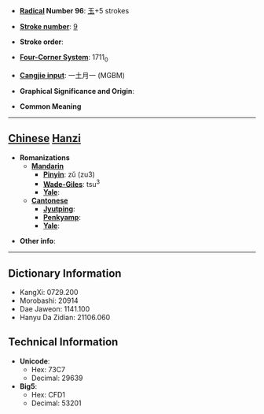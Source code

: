* '''[[Wiktionary:Chinese radical index| Radical]] Number 96''': [[Wiktionary:Chinese radical index 玉|玉]]+5 strokes

* '''[[Wiktionary:Chinese total strokes index|Stroke number]]''': [[Wiktionary:Chinese total strokes index 9|9]]

* '''Stroke order''': 

* '''[[Wiktionary:Chinese four corner index|Four-Corner System]]''': 1711<sub>0</sub>

* '''[[Wiktionary:Chinese Cangjie index|Cangjie input]]''': 一土月一 (MGBM)

* '''Graphical Significance and Origin''': 

* '''Common Meaning'''

----

== [[Chinese]] [[Hanzi]] ==

* '''Romanizations'''
** '''[[Mandarin]]'''
*** '''[[Pinyin]]''': zǔ (zu3)
*** '''[[Wade-Giles]]''': tsu<sup>3</sup>
*** '''[[Yale]]''': 
** '''[[Cantonese]]'''
*** '''[[Jyutping]]''':
*** '''[[Penkyamp]]''': 
*** '''[[Yale]]''': 

* '''Other info''': 

----

== Dictionary Information ==

* KangXi: 0729.200
* Morobashi: 20914
* Dae Jaweon: 1141.100
* Hanyu Da Zidian: 21106.060

== Technical Information ==

* '''Unicode''':
** Hex: 73C7
** Decimal: 29639
* '''Big5''':
** Hex: CFD1
** Decimal: 53201